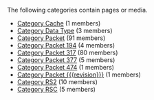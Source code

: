 <!-- DO NOT EDIT THIS FILE, CODE AUTOMATICALLY GENERATED BY category.sh -->
The following categories contain pages or media.
* [[Category Cache]] (1 members)
* [[Category Data Type]] (3 members)
* [[Category Packet]] (91 members)
* [[Category Packet 194]] (4 members)
* [[Category Packet 317]] (80 members)
* [[Category Packet 377]] (5 members)
* [[Category Packet 474]] (1 members)
* [[Category Packet {{{revision}}}]] (1 members)
* [[Category RS2]] (10 members)
* [[Category RSC]] (5 members)
